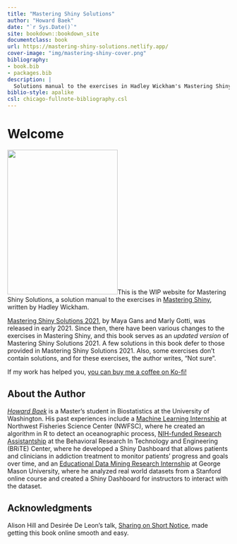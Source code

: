 ```yaml
--- 
title: "Mastering Shiny Solutions"
author: "Howard Baek"
date: "`r Sys.Date()`"
site: bookdown::bookdown_site
documentclass: book
url: https://mastering-shiny-solutions.netlify.app/
cover-image: "img/mastering-shiny-cover.png"
bibliography:
- book.bib
- packages.bib
description: |
  Solutions manual to the exercises in Hadley Wickham's Mastering Shiny.
biblio-style: apalike
csl: chicago-fullnote-bibliography.csl
---
```


# Welcome {-}

<img src="img/mastering-shiny-cover.png" class="cover" width="250" height="328"/>This is the WIP website for Mastering Shiny Solutions, a solution manual to the exercises in [Mastering Shiny](https://mastering-shiny.org/), written by Hadley Wickham. 

[Mastering Shiny Solutions 2021](https://mastering-shiny-solutions.org/), by Maya Gans and Marly Gotti, was released in early 2021. Since then, there have been various changes to the exercises in Mastering Shiny, and this book serves as an _updated version_ of Mastering Shiny Solutions 2021. A few solutions in this book defer to those provided in Mastering Shiny Solutions 2021. Also, some exercises don't contain solutions, and for these exercises, the author writes, "Not sure".

If my work has helped you, [you can buy me a coffee on Ko-fi!](https://ko-fi.com/howardbaek)


## About the Author {-}

[_Howard Baek_](http://insidethetv.rbind.io/) is a Master’s student in Biostatistics at the University of Washington. His past experiences include a [Machine Learning Internship](https://github.com/orgs/UW-Upwelling-Project/teams/seattle) at Northwest Fisheries Science Center (NWFSC), where he created an algorithm in R to detect an oceanographic process, [NIH-funded Research Assistantship](https://github.com/howardbaek/addiction-dashboard-simple) at the Behavioral Research In Technology and Engineering (BRiTE) Center, where he developed a Shiny Dashboard that allows patients and clinicians in addiction treatment to monitor patients’ progress and goals over time, and an [Educational Data Mining Research Internship](https://github.com/howardbaek/mooc-project-github) at George Mason University, where he analyzed real world datasets from a Stanford online course and created a Shiny Dashboard for instructors to interact with the dataset.


## Acknowledgments {-}

Alison Hill and Desirée De Leon’s talk, [Sharing on Short Notice](https://youtu.be/QcE4RBH2auQ?t=1881), made getting this book online smooth and easy.